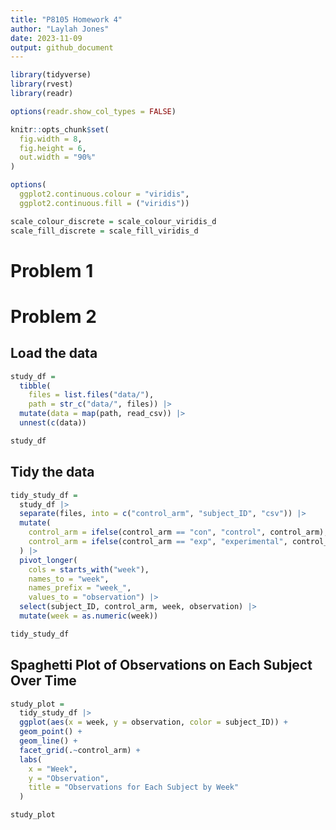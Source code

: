 ```yaml
---
title: "P8105 Homework 4"
author: "Laylah Jones"
date: 2023-11-09
output: github_document
---
```


```r
library(tidyverse)
library(rvest)
library(readr)

options(readr.show_col_types = FALSE)

knitr::opts_chunk$set(
  fig.width = 8,
  fig.height = 6,
  out.width = "90%"
)

options(
  ggplot2.continuous.colour = "viridis",
  ggplot2.continuous.fill = ("viridis"))

scale_colour_discrete = scale_colour_viridis_d
scale_fill_discrete = scale_fill_viridis_d
```

# Problem 1



# Problem 2

## Load the data

```r
study_df = 
  tibble(
    files = list.files("data/"),
    path = str_c("data/", files)) |> 
  mutate(data = map(path, read_csv)) |> 
  unnest(c(data))

study_df
```

## Tidy the data
```r
tidy_study_df = 
  study_df |> 
  separate(files, into = c("control_arm", "subject_ID", "csv")) |> 
  mutate(
    control_arm = ifelse(control_arm == "con", "control", control_arm),
    control_arm = ifelse(control_arm == "exp", "experimental", control_arm)
  ) |> 
  pivot_longer(
    cols = starts_with("week"), 
    names_to = "week", 
    names_prefix = "week_",
    values_to = "observation") |> 
  select(subject_ID, control_arm, week, observation) |> 
  mutate(week = as.numeric(week))

tidy_study_df
```


## Spaghetti Plot of Observations on Each Subject Over Time

```r
study_plot = 
  tidy_study_df |> 
  ggplot(aes(x = week, y = observation, color = subject_ID)) +
  geom_point() +
  geom_line() +
  facet_grid(.~control_arm) + 
  labs(
    x = "Week",
    y = "Observation",
    title = "Observations for Each Subject by Week"
  )

study_plot
```


